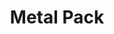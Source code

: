 ---
title: "Metal Pack"
meta_title: "Metal Pack craft"
description: "Craft de Metal Pack"
rank: "a"
draft: false
name: "Metal Pack"
recipe_img: "https://wiki.pokexgames.com/images/6/67/Metal_Pack.png"
level: 98
craft_time: 259200
result: 1
value_npc: 1
ingredients:
  - name: "Max Volt Paw"
    quantity: 1
    item_img: "https://wiki.pokexgames.com/images/6/62/Max_Volt_Paw.png"
    value_npc: 1
  - name: "Titanium Imam"
    quantity: 2
    item_img: "https://wiki.pokexgames.com/images/4/4d/Titanium_Imam.png"
    value_npc: 1
  - name: "Electric Tail"
    quantity: 30
    item_img: "https://wiki.pokexgames.com/images/1/15/Electric_Tail.png"
    value_npc: 1
  - name: "Metal Jaw"
    quantity: 129
    item_img: "https://wiki.pokexgames.com/images/f/f7/Metal_Jaw.png"
    value_npc: 1
  - name: "Platinum Bar"
    quantity: 12
    item_img: "https://wiki.pokexgames.com/images/d/d2/Platinum_Bar.png"
    value_npc: 1
---
